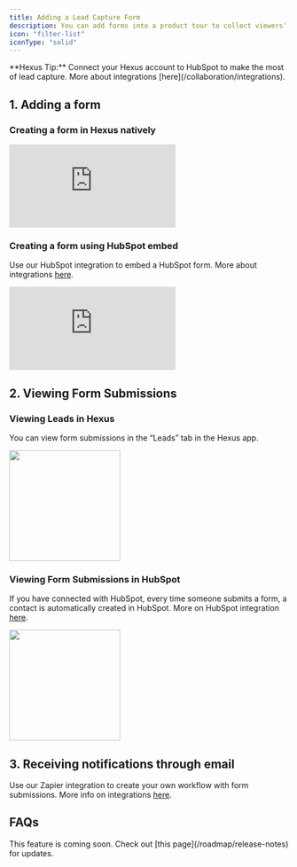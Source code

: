 ```yaml
---
title: Adding a Lead Capture Form
description: You can add forms into a product tour to collect viewers' names, emails, feedback, or any other information.
icon: "filter-list"
iconType: "solid"
---
```


<Tip>
  **Hexus Tip:** Connect your Hexus account to HubSpot to make the most of lead capture. More about integrations [here](/collaboration/integrations).
</Tip>

## 1. Adding a form

### Creating a form in Hexus natively

<div style={{ position: 'relative', width: '100%'}}>
  <iframe
    src="https://app.usehexus.com/embed/22e69ad6-c5de-4e46-a8d7-b6e691c562d8"
    title="Creating a leadform in Hexus"
    frameborder="0"
    allow="accelerometer; autoplay; clipboard-write; encrypted-media; gyroscope; picture-in-picture"
    allowfullscreen
    style={{ position: 'absolute', top: 0, left: 0, width: '100%', height: '100%' }}
  ></iframe>
</div>

### Creating a form using HubSpot embed

Use our HubSpot integration to embed a HubSpot form. More about integrations [here](/collaboration/integrations).

<div style={{ position: 'relative', width: '100%', paddingTop: '56.25%' }}>
  <iframe
    src="https://app.usehexus.com/embed/f3d6dc9f-49e5-4553-b6c5-ed36ecbfbc19"
    title="Creating a leadform in Hexus using Hubspot Embed"
    frameborder="0"
    allow="accelerometer; autoplay; clipboard-write; encrypted-media; gyroscope; picture-in-picture"
    allowfullscreen
    style={{ position: 'absolute', top: 0, left: 0, width: '100%', height: '100%' }}
  ></iframe>
</div>

## 2. Viewing Form Submissions

### Viewing Leads in Hexus

You can view form submissions in the “Leads” tab in the Hexus app.

<img height="200" src="/images/view-leads-in-hexus.png" /> 

### Viewing Form Submissions in HubSpot

If you have connected with HubSpot, every time someone submits a form, a contact is automatically created in HubSpot. More on HubSpot integration [here](/collaboration/integrations).

<img height="200" src="/images/view-hexus-leads-in-hubspot.png" /> 

## 3. Receiving notifications through email

Use our Zapier integration to create your own workflow with form submissions. More info on integrations [here](/collaboration/integrations).


## FAQs

<AccordionGroup>
  <Accordion title="Can I collect business emails only?">
    This feature is coming soon. Check out [this page](/roadmap/release-notes) for updates.

  </Accordion>
</AccordionGroup>

